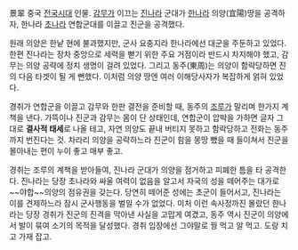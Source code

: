 景翠
중국 [[전국시대]] 인물. 
[[감무]]가 이끄는 [[진]]나라 군대가 [[한]]나라 의양(宜陽)땅을 공격하자, 한나라 [[초]]나라 연합군대를 이끌고 진군을 공격했다.

원래 의양은 한낱 현에 불과했지만, 군사 요충지라 한나라에선 대군을 주둔하고 있었다. 한편 진나라는 장차 중앙으로 세력을 뻗기 위한 주요 거점이라 반드시 차지해야 했고, 감무는 의양 공략에 정치 생명이 걸려 있었다. 그리고 동주(東周)는 의양이 함락당하면 진의 다음 타겟이 될 게 뻔했다.
이처럼 의양 땅엔 여러 이해당사자가 복잡하게 얽혀 있었다.

경취가 연합군을 이끌고 감무와 한판 결전을 준비할 때, 동주의 [[조루]]가 말리며 한가지 계책을 낸다. 가뜩이나 진군과 감무는 몸이 단 상태인데, 연합군이 압박을 가하면 글자 그대로 '''결사적 태세'''로 나올 테고, 자연 의양도 끝내 버티지 못하고 함락당하고 전화는 동주까지 번진다는 것. 차라리 의양을 공략하느라 진군이 힘을 몽땅 뺐을 때 들이쳐서 진군을 몰아내는 편이 누이 좋고 매부 좋고.

경취는 조루의 계책을 받아들여, 진나라 군대가 의양을 점거하고 피폐한 틈을 타 공격한다. 
진나라는 당장 초나라와 싸울 여력이 없음을 알고서 자국의 성을 떼어주는 대가로 ~~야합~~의양의 점유권을 갖는다. 당연히 떼어준 성에는 초군이 들어서고, 진나라는 이를 견제하느라 잠시 군사행동을 벌일 수가 없었다. 
미처 이런 속사정까진 몰랐던 한나라는 당장 경취가 진군의 진격을 막아낸 사실을 고맙게 여겼고, 동주 역시 진군이 의양에서 발이 묶여 소기의 목적을 달성했다.
경취 입장에선 그야말로 꿩 먹고 알 먹고. 도랑 치고 가재 잡고.
